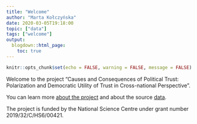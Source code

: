 ```yaml
---
title: "Welcome"
author: "Marta Kołczyńska"
date: 2020-03-05T19:18:00
topic: ["data"]
tags: ["welcome"]
output: 
  blogdown::html_page:
    toc: true
---
```


```r
knitr::opts_chunk$set(echo = FALSE, warning = FALSE, message = FALSE)
```

Welcome to the project “Causes and Consequences of Political Trust: Polarization and Democratic Utility of Trust in Cross-national Perspective”.

You can learn more [about the project](/about/) and about the source [data](/data/).

The project is funded by the National Science Centre under grant number 2019/32/C/HS6/00421.

